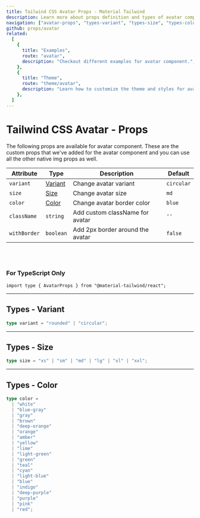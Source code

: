 ```yaml
---
title: Tailwind CSS Avatar Props - Material Tailwind
description: Learn more about props definition and types of avatar component.
navigation: ["avatar-props", "types-variant", "types-size", "types-color", "examples", "theme"]
github: props/avatar
related:
  [
    {
      title: "Examples",
      route: "avatar",
      description: "Checkout different examples for avatar component.",
    },
    {
      title: "Theme",
      route: "theme/avatar",
      description: "Learn how to customize the theme and styles for avatar component.",
    },
  ]
---
```


# Tailwind CSS Avatar - Props

<span id="avatar-props" className="scroll-mt-48" />
The following props are available for avatar component. These are the custom props that we've added for
the avatar component and you can use all the other native img props as well.

| Attribute    | Type                      | Description                      | Default               |
| ------------ | ------------------------- | -------------------------------- | --------------------- |
| `variant`    | [Variant](#types-variant) | Change avatar variant            | <Code>circular</Code> |
| `size`       | [Size](#types-size)       | Change avatar size               | <Code>md</Code>       |
| `color`      | [Color](#types-color)     | Change avatar border color       | <Code>blue</Code>     |
| `className`  | <Code>string</Code>       | Add custom className for avatar  | `''`                  |
| `withBorder` | <Code>boolean</Code>      | Add 2px border around the avatar | <Code>false</Code>    |

<br />
<br />

### For TypeScript Only

```tsx
import type { AvatarProps } from "@material-tailwind/react";
```

---

## Types - Variant

<span id="types-variant" className="scroll-mt-48" />

```ts
type variant = "rounded" | "circular";
```

---

## Types - Size

<span id="types-size" className="scroll-mt-48" />

```ts
type size = "xs" | "sm" | "md" | "lg" | "xl" | "xxl";
```

---

## Types - Color

<span id="types-color" className="scroll-mt-48" />

```ts
type color =
  | "white"
  | "blue-gray"
  | "gray"
  | "brown"
  | "deep-orange"
  | "orange"
  | "amber"
  | "yellow"
  | "lime"
  | "light-green"
  | "green"
  | "teal"
  | "cyan"
  | "light-blue"
  | "blue"
  | "indigo"
  | "deep-purple"
  | "purple"
  | "pink"
  | "red";
```

<span id="examples" className="scroll-mt-48" />
<span id="theme" className="scroll-mt-48" />
